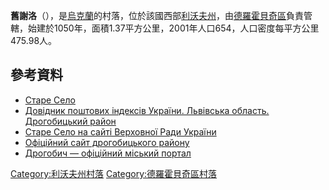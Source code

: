 {{coord|49|23|5|N|23|30|27|E|scale:100000|display=title}}

'''舊謝洛'''（{{lang-uk|Старе Село}}），是[[烏克蘭|烏克蘭]]的村落，位於該國西部[[利沃夫州|利沃夫州]]，由[[德羅霍貝奇區|德羅霍貝奇區]]負責管轄，始建於1050年，面積1.37平方公里，2001年人口654，人口密度每平方公里475.98人。

==參考資料==
*[http://gska2.rada.gov.ua/pls/z7502/A005?rdat1=21.06.2006&rf7571=19518 Старе Село]{{dead link|date=2018年4月 |bot=InternetArchiveBot |fix-attempted=yes }}
*[http://www.uaidx.com/13/302/index Довідник поштових індексів України. Львівська область. Дрогобицький район] {{Wayback|url=http://www.uaidx.com/13/302/index |date=20160909185005 }}
* [http://gska2.rada.gov.ua/pls/z7502/A005?rdat1=21.06.2006&rf7571=19518 Старе Село на сайті Верховної Ради України]{{dead link|date=2018年4月 |bot=InternetArchiveBot |fix-attempted=yes }}
* [https://web.archive.org/web/20100706210815/http://www.rajon.drohobych.com.ua/ Офіційний сайт дрогобицького району]
* [http://www.drohobych.com Дрогобич — офіційний міський портал]

{{DEFAULTSORT:Старе Село}}
[[Category:利沃夫州村落|Category:利沃夫州村落]]
[[Category:德羅霍貝奇區村落|Category:德羅霍貝奇區村落]]


{{Lviv-geo-stub}}